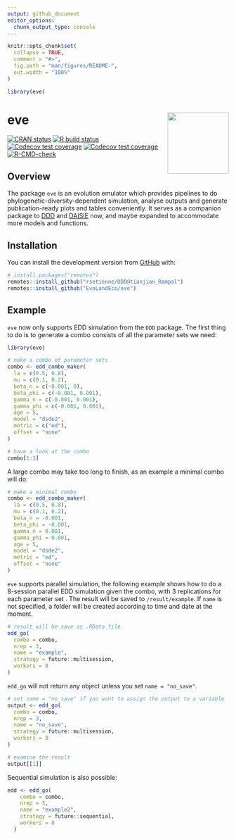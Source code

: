 ```yaml
---
output: github_document
editor_options: 
  chunk_output_type: console
---
```


<!-- README.md is generated from README.Rmd. Please edit that file -->

```r
knitr::opts_chunk$set(
  collapse = TRUE,
  comment = "#>",
  fig.path = "man/figures/README-",
  out.width = "100%"
)
```

```r
library(eve)
```

# eve <a href='https://github.com/EvoLandEco/eve/'><img src='man/eve-logos/eve-logos_transparent.png' align="right" height="139" /></a>

<!-- badges: start -->
[![CRAN status](https://www.r-pkg.org/badges/version/furrr)](https://cran.r-project.org/package=furrr)
[![R build status](https://github.com/DavisVaughan/furrr/workflows/R-CMD-check/badge.svg)](https://github.com/DavisVaughan/furrr/actions)
[![Codecov test coverage](https://codecov.io/gh/DavisVaughan/furrr/branch/master/graph/badge.svg)](https://codecov.io/gh/DavisVaughan/furrr?branch=master)
[![Codecov test coverage](https://codecov.io/gh/EvoLandEco/eve/branch/main/graph/badge.svg)](https://app.codecov.io/gh/EvoLandEco/eve?branch=main)
[![R-CMD-check](https://github.com/EvoLandEco/eve/workflows/R-CMD-check/badge.svg)](https://github.com/EvoLandEco/eve/actions)
<!-- badges: end -->

## Overview

The package `eve` is an evolution emulator which provides pipelines to do phylogenetic-diversity-dependent simulation, analyse outputs and generate publication-ready plots and tables conveniently. It serves as a companion package to [DDD](https://github.com/rsetienne/DDD) and [DAISIE](https://github.com/rsetienne/DAISIE) now, and maybe expanded to accommodate more models and functions.

## Installation

You can install the development version from [GitHub](https://github.com/) with:

``` r
# install.packages("remotes")
remotes::install_github("rsetienne/DDD@tianjian_Rampal")
remotes::install_github("EvoLandEco/eve")
```

## Example

`eve` now only supports EDD simulation from the `DDD` package. The first thing to do is to generate a combo consists of all the parameter sets we need:

```r
library(eve)

# make a combo of parameter sets
combo <- edd_combo_maker(
  la = c(0.5, 0.8),
  mu = c(0.1, 0.2),
  beta_n = c(-0.001, 0),
  beta_phi = c(-0.001, 0.001),
  gamma_n = c(-0.001, 0.001),
  gamma_phi = c(-0.001, 0.001),
  age = 5,
  model = "dsde2",
  metric = c("ed"),
  offset = "none"
)

# have a look at the combo
combo[1:3]
```

A large combo may take too long to finish, as an example a minimal combo will do:

```r
# make a minimal combo
combo <- edd_combo_maker(
  la = c(0.5, 0.8),
  mu = c(0.1, 0.2),
  beta_n = -0.001,
  beta_phi = -0.001,
  gamma_n = 0.001,
  gamma_phi = 0.001,
  age = 5,
  model = "dsde2",
  metric = "ed",
  offset = "none"
)
```

`eve` supports parallel simulation, the following example shows how to do a 8-session parallel EDD simulation given the combo, with 3 replications for each parameter set . The result will be saved to `/result/example`. If `name` is not specified, a folder will be created according to time and date at the moment. 

```r
# result will be save as .RData file
edd_go(
  combo = combo,
  nrep = 3,
  name = "example",
  strategy = future::multisession,
  workers = 8
)
```

`edd_go` will not return any object unless you set `name = "no_save"`.

``` r
# set name = "no_save" if you want to assign the output to a variable
output <- edd_go(
  combo = combo,
  nrep = 3,
  name = "no_save",
  strategy = future::multisession,
  workers = 8
)

# examine the result
output[[1]]
```

Sequential simulation is also possible:

```r
edd <- edd_go(
    combo = combo,
    nrep = 3,
    name = "example2",
    strategy = future::sequential,
    workers = 8
  )
```
